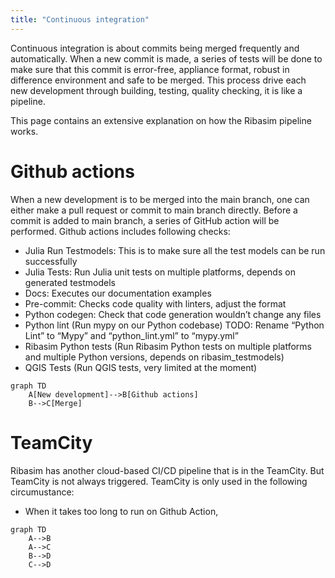 ```yaml
---
title: "Continuous integration"
---
```


Continuous integration is about commits being merged frequently and automatically. When a new commit is made, a series of tests will be done to make sure that this commit is error-free, appliance format, robust in difference environment and safe to be merged. This process drive each new development through building, testing, quality checking, it is like a pipeline.

This page contains an extensive explanation on how the Ribasim pipeline works.

# Github actions
When a new development is to be merged into the main branch, one can either make a pull request or commit to main branch directly. Before a commit is added to main branch, a series of GitHub action will be performed. Github actions includes following checks:

* Julia Run Testmodels: This is to make sure all the test models can be run successfully
* Julia Tests: Run Julia unit tests on multiple platforms, depends on generated testmodels
* Docs: Executes our documentation examples
* Pre-commit: Checks code quality with linters, adjust the format
* Python codegen: Check that code generation wouldn't change any files
* Python lint (Run mypy on our Python codebase) TODO: Rename "Python Lint" to "Mypy" and "python_lint.yml" to "mypy.yml"
* Ribasim Python tests (Run Ribasim Python tests on multiple platforms and multiple Python versions, depends on ribasim_testmodels)
* QGIS Tests (Run QGIS tests, very limited at the moment)

```mermaid
graph TD
    A[New development]-->B[Github actions]
    B-->C[Merge]
```

# TeamCity
Ribasim has another cloud-based CI/CD pipeline that is in the TeamCity. But TeamCity is not always triggered. TeamCity is only used in the following circumustance:

* When it takes too long to run on Github Action,

```mermaid
graph TD
    A-->B
    A-->C
    B-->D
    C-->D
```
